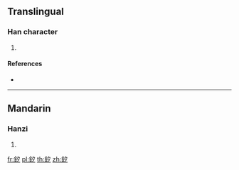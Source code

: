 {{character info/new}}
==Translingual==

===Han character===
{{Han char|rn=167|rad=金|as=03|sn=11|four=87120|canj=CNI}}

# {{defn|Han|sort=金03}}

====References====
* {{Han ref|kx=1297.141|dkj=40198|hdz=64172.080|uh=91F8|ud=37368|bh=D7FB|bd=55291}}

----

==Mandarin==

===Hanzi===
{{cmn-hanzi|pin=[[xì]] ([[xi4]])|wg=hsi<sup>4</sup>}}

# {{defn|lang=cmn|sort=金03}}

[[fr:釸]]
[[pl:釸]]
[[th:釸]]
[[zh:釸]]